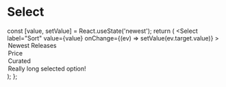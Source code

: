 
<Meta title="Select" component={Select} />

# Select

  const [value, setValue] = React.useState('newest');
  return (
    <Select
      label="Sort"
      value={value}
      onChange={(ev) => setValue(ev.target.value)}
    >
      <option value="newest">Newest Releases</option>
      <option value="price">Price</option>
      <option value="curated">Curated</option>
      <option value="random">Really long selected option!</option>
    </Select>
  );
};

<Story name="Default">
  <ManagedSelect />
</Story>

